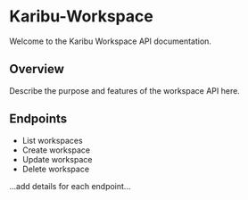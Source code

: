 # Karibu-Workspace

Welcome to the Karibu Workspace API documentation.

## Overview

Describe the purpose and features of the workspace API here.

## Endpoints

- List workspaces
- Create workspace
- Update workspace
- Delete workspace

...add details for each endpoint...
